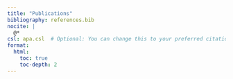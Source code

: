 ```yaml
---
title: "Publications"
bibliography: references.bib
nocite: |
  @*
csl: apa.csl  # Optional: You can change this to your preferred citation style
format:
  html:
    toc: true
    toc-depth: 2
---
```

::: {#refs}
:::
